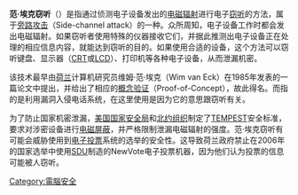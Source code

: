 {{Multiple issues|
{{Expand language|1=en|time=2021-01-07T15:40:52+00:00}}
{{Unreferenced|time=2021-01-07T15:40:52+00:00}}
}}
'''范·埃克窃听'''（{{lang-en|Van Eck phreaking}}）是指通过侦测电子设备发出的[[电磁辐射|电磁辐射]]进行电子[[窃听|窃听]]的方法，属于[[旁路攻击|旁路攻击]]（Side-channel attack）的一种。众所周知，电子设备工作时都会发出电磁辐射。如果窃听者使用特殊的仪器接收它们，并据此推测出电子设备正在处理的相应信息内容，就能达到窃听的目的。如果使用合适的设备，这个方法可以窃听键盘、显示器（[[CRT|CRT]]或[[LCD|LCD]]）、打印机等各种电子设备，从而泄漏机密。

该技术最早由[[荷兰|荷兰]]计算机研究员维姆·范·埃克（Wim van Eck）在1985年发表的一篇论文中提出，并给出了相应的[[概念验证|概念验证]]（Proof-of-Concept），故此得名。而{{link-en|phreaking|phreaking}}指的是利用漏洞入侵电话系统，在这里使用是因为它的意思跟窃听有关。

为了防止国家机密泄漏，[[美国国家安全局|美国国家安全局]]和[[北约组织|北约组织]]制定了[https://en.wikipedia.org/wiki/Tempest%20(codename) TEMPEST]安全标准，要求对涉密设备进行[[电磁屏蔽|电磁屏蔽]]，并严格限制泄漏电磁辐射的强度。范·埃克窃听有可能会威胁使用到[[电子投票|电子投票]]系统的选举的安全性。这导致荷兰政府禁止在2006年的国家选举中使用[[SDU|SDU]]制造的NewVote电子投票机器，因为他们认为投票的信息可能被人窃听。

{{compsci-stub}}

[[Category:電腦安全|Category:電腦安全]]
